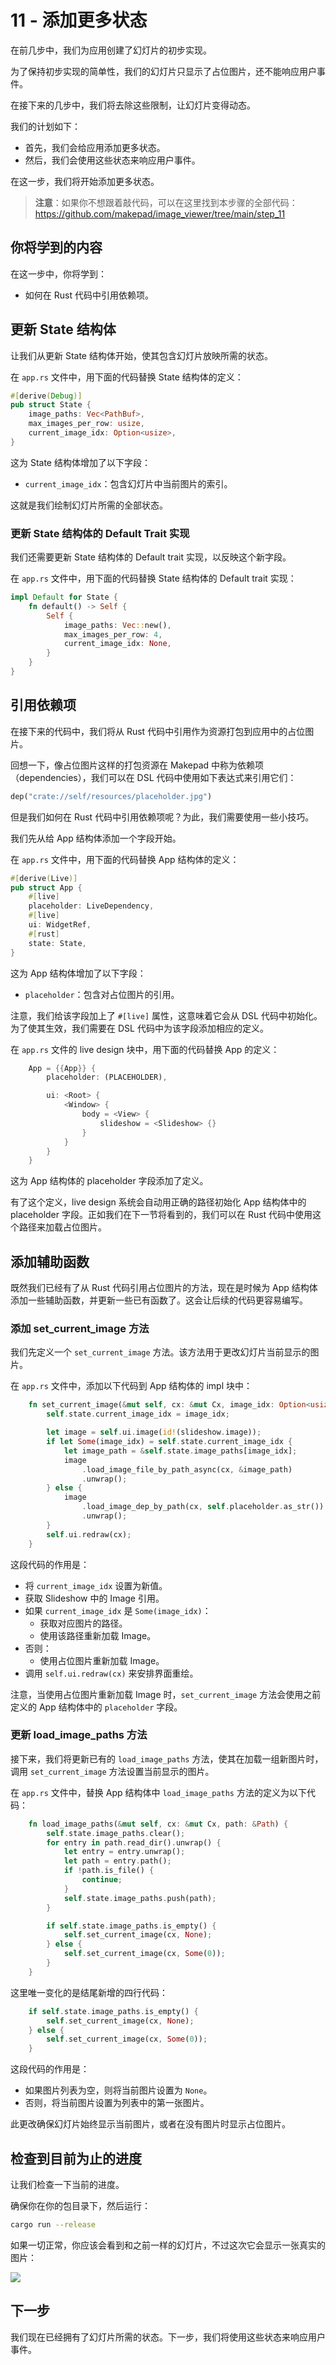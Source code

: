 # 11 - 添加更多状态  

在前几步中，我们为应用创建了幻灯片的初步实现。

为了保持初步实现的简单性，我们的幻灯片只显示了占位图片，还不能响应用户事件。

在接下来的几步中，我们将去除这些限制，让幻灯片变得动态。

我们的计划如下：

- 首先，我们会给应用添加更多状态。
- 然后，我们会使用这些状态来响应用户事件。

在这一步，我们将开始添加更多状态。

> **注意**：如果你不想跟着敲代码，可以在这里找到本步骤的全部代码：https://github.com/makepad/image_viewer/tree/main/step_11

## 你将学到的内容  

在这一步中，你将学到：

- 如何在 Rust 代码中引用依赖项。

## 更新 State 结构体  

让我们从更新 State 结构体开始，使其包含幻灯片放映所需的状态。

在 `app.rs` 文件中，用下面的代码替换 State 结构体的定义：

```rust
#[derive(Debug)]
pub struct State {
    image_paths: Vec<PathBuf>,
    max_images_per_row: usize,
    current_image_idx: Option<usize>,
}
```

这为 State 结构体增加了以下字段：

- `current_image_idx`：包含幻灯片中当前图片的索引。

这就是我们绘制幻灯片所需的全部状态。

### 更新 State 结构体的 Default Trait 实现  

我们还需要更新 State 结构体的 Default trait 实现，以反映这个新字段。

在 `app.rs` 文件中，用下面的代码替换 State 结构体的 Default trait 实现：

```rust
impl Default for State {
    fn default() -> Self {
        Self {
            image_paths: Vec::new(),
            max_images_per_row: 4,
            current_image_idx: None,
        }
    }
}
```

## 引用依赖项  

在接下来的代码中，我们将从 Rust 代码中引用作为资源打包到应用中的占位图片。

回想一下，像占位图片这样的打包资源在 Makepad 中称为依赖项（dependencies），我们可以在 DSL 代码中使用如下表达式来引用它们：

```rust
dep("crate://self/resources/placeholder.jpg")
```

但是我们如何在 Rust 代码中引用依赖项呢？为此，我们需要使用一些小技巧。

我们先从给 App 结构体添加一个字段开始。

在 `app.rs` 文件中，用下面的代码替换 App 结构体的定义：

```rust
#[derive(Live)]
pub struct App {
    #[live]
    placeholder: LiveDependency,
    #[live]
    ui: WidgetRef,
    #[rust]
    state: State,
}
```

这为 App 结构体增加了以下字段：

- `placeholder`：包含对占位图片的引用。

注意，我们给该字段加上了 `#[live]` 属性，这意味着它会从 DSL 代码中初始化。为了使其生效，我们需要在 DSL 代码中为该字段添加相应的定义。

在 `app.rs` 文件的 live design 块中，用下面的代码替换 App 的定义：

```rust
    App = {{App}} {
        placeholder: (PLACEHOLDER),

        ui: <Root> {
            <Window> {
                body = <View> {
                    slideshow = <Slideshow> {}
                }
            }
        }
    }
```

这为 App 结构体的 placeholder 字段添加了定义。

有了这个定义，live design 系统会自动用正确的路径初始化 App 结构体中的 placeholder 字段。正如我们在下一节将看到的，我们可以在 Rust 代码中使用这个路径来加载占位图片。

## 添加辅助函数  

既然我们已经有了从 Rust 代码引用占位图片的方法，现在是时候为 App 结构体添加一些辅助函数，并更新一些已有函数了。这会让后续的代码更容易编写。

### 添加 set_current_image 方法  

我们先定义一个 `set_current_image` 方法。该方法用于更改幻灯片当前显示的图片。

在 `app.rs` 文件中，添加以下代码到 App 结构体的 impl 块中：

```rust
    fn set_current_image(&mut self, cx: &mut Cx, image_idx: Option<usize>) {
        self.state.current_image_idx = image_idx;

        let image = self.ui.image(id!(slideshow.image));
        if let Some(image_idx) = self.state.current_image_idx {
            let image_path = &self.state.image_paths[image_idx];
            image
                .load_image_file_by_path_async(cx, &image_path)
                .unwrap();
        } else {
            image
                .load_image_dep_by_path(cx, self.placeholder.as_str())
                .unwrap();
        }
        self.ui.redraw(cx);
    }
```

这段代码的作用是：

- 将 `current_image_idx` 设置为新值。
- 获取 Slideshow 中的 Image 引用。
- 如果 `current_image_idx` 是 `Some(image_idx)`：
  - 获取对应图片的路径。
  - 使用该路径重新加载 Image。
- 否则：
  - 使用占位图片重新加载 Image。
- 调用 `self.ui.redraw(cx)` 来安排界面重绘。

注意，当使用占位图片重新加载 Image 时，`set_current_image` 方法会使用之前定义的 App 结构体中的 `placeholder` 字段。

### 更新 load_image_paths 方法  

接下来，我们将更新已有的 `load_image_paths` 方法，使其在加载一组新图片时，调用 `set_current_image` 方法设置当前显示的图片。

在 `app.rs` 文件中，替换 App 结构体中 `load_image_paths` 方法的定义为以下代码：

```rust
    fn load_image_paths(&mut self, cx: &mut Cx, path: &Path) {
        self.state.image_paths.clear();
        for entry in path.read_dir().unwrap() {
            let entry = entry.unwrap();
            let path = entry.path();
            if !path.is_file() {
                continue;
            }
            self.state.image_paths.push(path);
        }

        if self.state.image_paths.is_empty() {
            self.set_current_image(cx, None);
        } else {
            self.set_current_image(cx, Some(0));
        }
    }
```

这里唯一变化的是结尾新增的四行代码：

```rust
    if self.state.image_paths.is_empty() {
        self.set_current_image(cx, None);
    } else {
        self.set_current_image(cx, Some(0));
    }
```

这段代码的作用是：

- 如果图片列表为空，则将当前图片设置为 `None`。
- 否则，将当前图片设置为列表中的第一张图片。

此更改确保幻灯片始终显示当前图片，或者在没有图片时显示占位图片。

## 检查到目前为止的进度  

让我们检查一下当前的进度。

确保你在你的包目录下，然后运行：

```bash
cargo run --release
```

如果一切正常，你应该会看到和之前一样的幻灯片，不过这次它会显示一张真实的图片：

![](https://publish-01.obsidian.md/access/2761c71cc8fcd60e8a34be708fcd655f/Tutorials/Image%20Viewer/Slideshow%20Image%201.png)

## 下一步

我们现在已经拥有了幻灯片所需的状态。下一步，我们将使用这些状态来响应用户事件。
